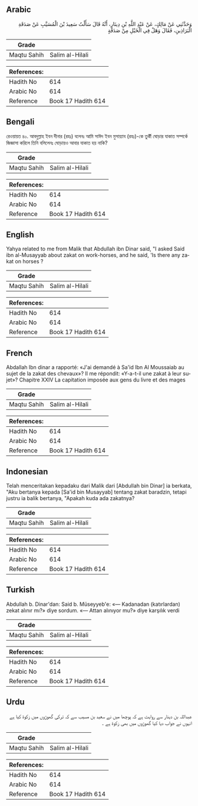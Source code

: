 ## Arabic


<div dir="rtl" lang="ar" style={{fontSize:'larger',backgroundColor:'#f8f9fa',padding:20}}>
وَحَدَّثَنِي عَنْ مَالِكٍ، عَنْ عَبْدِ اللَّهِ بْنِ دِينَارٍ، أَنَّهُ قَالَ سَأَلْتُ سَعِيدَ بْنَ الْمُسَيَّبِ عَنْ صَدَقَةِ الْبَرَاذِينِ، فَقَالَ وَهَلْ فِي الْخَيْلِ مِنْ صَدَقَةٍ
</div>
<div style={{backgroundColor:'#f8f9fa',padding:20, marginBottom: 10}}><table> <thead> <tr> <th>Grade</th> <th></th> </tr> </thead> <tbody> <tr><td>Maqtu Sahih</td><td>Salim al-Hilali</td></tr></tbody></table><table> <thead> <tr> <th>References:</th> <th></th> </tr> </thead> <tbody><tr><td>Hadith No</td><td>614</td></tr><tr><td>Arabic No</td><td>614</td></tr><tr><td>Reference</td><td>Book 17 Hadith 614</td></tr></tbody></table></div>

## Bengali


<div dir="ltr" lang="bn" style={{fontSize:'larger',backgroundColor:'#f8f9fa',padding:20}}>
রেওয়ায়ত ৪০. আবদুল্লাহ ইবন দীনার (রহঃ) বলেনঃ আমি সাঈদ ইবন মুসায়্যাব (রহঃ)-কে তুর্কী ঘোড়ার যাকাত সম্পর্কে জিজ্ঞাসা করিলে তিনি বলিলেনঃ ঘোড়ায়ও আবার যাকাত হয় নাকি?
</div>
<div style={{backgroundColor:'#f8f9fa',padding:20, marginBottom: 10}}><table> <thead> <tr> <th>Grade</th> <th></th> </tr> </thead> <tbody> <tr><td>Maqtu Sahih</td><td>Salim al-Hilali</td></tr></tbody></table><table> <thead> <tr> <th>References:</th> <th></th> </tr> </thead> <tbody><tr><td>Hadith No</td><td>614</td></tr><tr><td>Arabic No</td><td>614</td></tr><tr><td>Reference</td><td>Book 17 Hadith 614</td></tr></tbody></table></div>

## English


<div dir="ltr" lang="en" style={{fontSize:'larger',backgroundColor:'#f8f9fa',padding:20}}>
Yahya related to me from Malik that Abdullah ibn Dinar said, "I asked Said ibn al-Musayyab about zakat on work-horses, and he said, 'Is there any zakat on horses ?
</div>
<div style={{backgroundColor:'#f8f9fa',padding:20, marginBottom: 10}}><table> <thead> <tr> <th>Grade</th> <th></th> </tr> </thead> <tbody> <tr><td>Maqtu Sahih</td><td>Salim al-Hilali</td></tr></tbody></table><table> <thead> <tr> <th>References:</th> <th></th> </tr> </thead> <tbody><tr><td>Hadith No</td><td>614</td></tr><tr><td>Arabic No</td><td>614</td></tr><tr><td>Reference</td><td>Book 17 Hadith 614</td></tr></tbody></table></div>

## French


<div dir="ltr" lang="fr" style={{fontSize:'larger',backgroundColor:'#f8f9fa',padding:20}}>
Abdallah Ibn dinar a rapporté: «J'ai demandé à Sa'id Ibn Al Moussaiab au sujet de la zakat des chevaux»? Il me répondit: «Y-a-t-il une zakat à leur sujet»? Chapitre XXIV La capitation imposée aux gens du livre et des mages
</div>
<div style={{backgroundColor:'#f8f9fa',padding:20, marginBottom: 10}}><table> <thead> <tr> <th>Grade</th> <th></th> </tr> </thead> <tbody> <tr><td>Maqtu Sahih</td><td>Salim al-Hilali</td></tr></tbody></table><table> <thead> <tr> <th>References:</th> <th></th> </tr> </thead> <tbody><tr><td>Hadith No</td><td>614</td></tr><tr><td>Arabic No</td><td>614</td></tr><tr><td>Reference</td><td>Book 17 Hadith 614</td></tr></tbody></table></div>

## Indonesian


<div dir="ltr" lang="id" style={{fontSize:'larger',backgroundColor:'#f8f9fa',padding:20}}>
Telah menceritakan kepadaku dari Malik dari [Abdullah bin Dinar] ia berkata, "Aku bertanya kepada [Sa'id bin Musayyab] tentang zakat baradzin, tetapi justru ia balik bertanya, "Apakah kuda ada zakatnya?
</div>
<div style={{backgroundColor:'#f8f9fa',padding:20, marginBottom: 10}}><table> <thead> <tr> <th>Grade</th> <th></th> </tr> </thead> <tbody> <tr><td>Maqtu Sahih</td><td>Salim al-Hilali</td></tr></tbody></table><table> <thead> <tr> <th>References:</th> <th></th> </tr> </thead> <tbody><tr><td>Hadith No</td><td>614</td></tr><tr><td>Arabic No</td><td>614</td></tr><tr><td>Reference</td><td>Book 17 Hadith 614</td></tr></tbody></table></div>

## Turkish


<div dir="ltr" lang="tr" style={{fontSize:'larger',backgroundColor:'#f8f9fa',padding:20}}>
Abdullah b. Dinar'dan: Said b. Müseyyeb'e: «— Kadanadan (katırlardan) zekat alınır mı?» diye sordum. «— Attan alınıyor mu?» diye karşılık verdi
</div>
<div style={{backgroundColor:'#f8f9fa',padding:20, marginBottom: 10}}><table> <thead> <tr> <th>Grade</th> <th></th> </tr> </thead> <tbody> <tr><td>Maqtu Sahih</td><td>Salim al-Hilali</td></tr></tbody></table><table> <thead> <tr> <th>References:</th> <th></th> </tr> </thead> <tbody><tr><td>Hadith No</td><td>614</td></tr><tr><td>Arabic No</td><td>614</td></tr><tr><td>Reference</td><td>Book 17 Hadith 614</td></tr></tbody></table></div>

## Urdu


<div dir="rtl" lang="ur" style={{fontSize:'larger',backgroundColor:'#f8f9fa',padding:20}}>
عبداللہ بن دینار سے روایت ہے کہ پوچھا میں نے سعید بن مسیب سے کہ ترکی گھوڑوں میں زکوة کیا ہے انہوں نے جواب دیا کیا گھوڑوں میں بھی زکوة ہے ۔
</div>
<div style={{backgroundColor:'#f8f9fa',padding:20, marginBottom: 10}}><table> <thead> <tr> <th>Grade</th> <th></th> </tr> </thead> <tbody> <tr><td>Maqtu Sahih</td><td>Salim al-Hilali</td></tr></tbody></table><table> <thead> <tr> <th>References:</th> <th></th> </tr> </thead> <tbody><tr><td>Hadith No</td><td>614</td></tr><tr><td>Arabic No</td><td>614</td></tr><tr><td>Reference</td><td>Book 17 Hadith 614</td></tr></tbody></table></div>